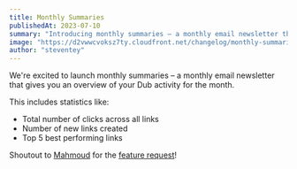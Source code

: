 ```yaml
---
title: Monthly Summaries
publishedAt: 2023-07-10
summary: "Introducing monthly summaries – a monthly email newsletter that gives you an overview of your Dub activity for the month."
image: "https://d2vwwcvoksz7ty.cloudfront.net/changelog/monthly-summaries.png"
author: "steventey"
---
```


We're excited to launch monthly summaries – a monthly email newsletter that gives you an overview of your Dub activity for the month.

This includes statistics like:

- Total number of clicks across all links
- Number of new links created
- Top 5 best performing links

Shoutout to [Mahmoud](https://twitter.com/thisismahmoud_) for the [feature request](https://github.com/steven-tey/dub/issues/172)!